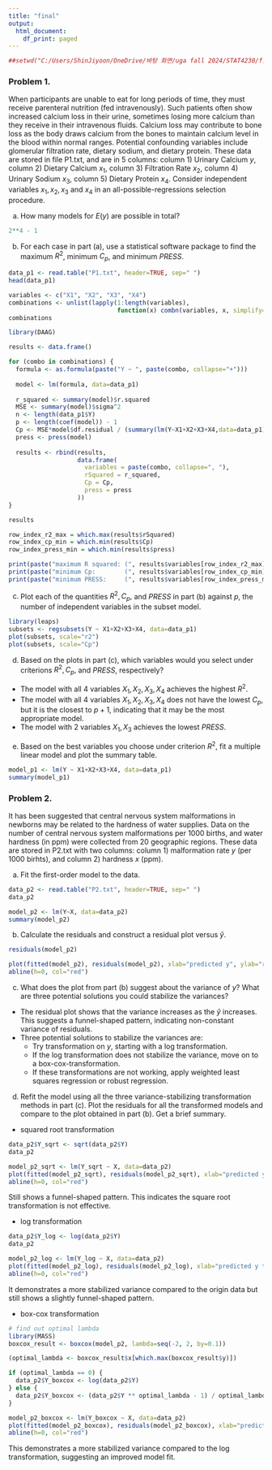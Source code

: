 ```yaml
---
title: "final"
output:
  html_document:
    df_print: paged
---
```


```r
##setwd("C:/Users/ShinJiyoon/OneDrive/바탕 화면/uga fall 2024/STAT4230/final")
```


### **Problem 1.**
When participants are unable to eat for long periods of time, they must receive parenteral nutrition (fed intravenously). Such patients often show increased calcium loss in their urine, sometimes losing more calcium than they receive in their intravenous fluids. Calcium loss may contribute to bone loss as the body draws calcium from the bones to maintain calcium level in the blood within normal ranges. Potential confounding variables include glomerular filtration rate, dietary sodium, and dietary protein. These data are stored in file P1.txt, and are in 5 columns: column 1) Urinary Calcium $y$, column 2) Dietary Calcium $x_1$, column 3) Filtration Rate $x_2$, column 4) Urinary Sodium $x_3$, column 5) Dietary Protein $x_4$. Consider independent variables $x_1, x_2, x_3$ and $x_4$ in an all-possible-regressions selection procedure.

(a) How many models for $E(y)$ are possible in total?
```r
2**4 - 1
```

(b) For each case in part (a), use a statistical software package to find the maximum $R^2$, minimum $C_p$, and minimum $PRESS$.
```r
data_p1 <- read.table("P1.txt", header=TRUE, sep=" ")
head(data_p1)
```
```r
variables <- c("X1", "X2", "X3", "X4")
combinations <- unlist(lapply(1:length(variables),
                              function(x) combn(variables, x, simplify=FALSE)), recursive=FALSE)
combinations
```
```r
library(DAAG)

results <- data.frame()

for (combo in combinations) {
  formula <- as.formula(paste("Y ~ ", paste(combo, collapse="+")))
  
  model <- lm(formula, data=data_p1)
  
  r_squared <- summary(model)$r.squared
  MSE <- summary(model)$sigma^2
  n <- length(data_p1$Y)
  p <- length(coef(model)) - 1
  Cp <- MSE*model$df.residual / (summary(lm(Y~X1+X2+X3+X4,data=data_p1))$sigma^2) - n + 2*(p+1)
  press <- press(model)
  
  results <- rbind(results,
                   data.frame(
                     variables = paste(combo, collapse=", "),
                     rSquared = r_squared,
                     Cp = Cp,
                     press = press
                   ))
}

results
```

```r
row_index_r2_max = which.max(results$rSquared)
row_index_cp_min = which.min(results$Cp)
row_index_press_min = which.min(results$press)

print(paste("maximum R squared: (", results$variables[row_index_r2_max], ") ", results$rSquared[row_index_r2_max]))
print(paste("minimum Cp:        (", results$variables[row_index_cp_min], ") ", results$Cp[row_index_cp_min]))
print(paste("minimum PRESS:     (", results$variables[row_index_press_min], ") ", results$press[row_index_press_min]))

```

(c) Plot each of the quantities $R^2, C_p,$ and $PRESS$ in part (b) against $p$, the number of independent variables in the subset model.
```r
library(leaps)
subsets <- regsubsets(Y ~ X1+X2+X3+X4, data=data_p1)
plot(subsets, scale="r2")
plot(subsets, scale="Cp")
```

(d) Based on the plots in part (c), which variables would you select under criterions $R^2, C_p,$ and $PRESS$, respectively?

- The model with all 4 variables $X_1, X_2, X_3, X_4$ achieves the highest $R^2$.
- The model with all 4 variables $X_1, X_2, X_3, X_4$ does not have the lowest $C_p$, but it is the closest to $p+1$, indicating that it may be the most appropriate model.
- The model with 2 variables $X_1, X_3$ achieves the lowest $PRESS$.

(e) Based on the best variables you choose under criterion $R^2$, fit a multiple linear model and plot the summary table.
```r
model_p1 <- lm(Y ~ X1+X2+X3+X4, data=data_p1)
summary(model_p1)
```


### **Problem 2.**
It has been suggested that central nervous system malformations in newborns may be related to the hardness of water supplies. Data on the number of central nervous system malformations per 1000 births, and water hardness (in ppm) were collected from 20 geographic regions. These data are stored in P2.txt with two columns: column 1) malformation rate $y$ (per 1000 birhts), and column 2) hardness $x$ (ppm).

(a) Fit the first-order model to the data.
```r
data_p2 <- read.table("P2.txt", header=TRUE, sep=" ")
data_p2
```
```r
model_p2 <- lm(Y~X, data=data_p2)
summary(model_p2)
```
(b) Calculate the residuals and construct a residual plot versus $\hat y$.
```r
residuals(model_p2)
```
```r
plot(fitted(model_p2), residuals(model_p2), xlab="predicted y", ylab="residuals")
abline(h=0, col="red")
```

(c) What does the plot from part (b) suggest about the variance of $y$? What are three potential solutions you could stabilize the variances?
- The residual plot shows that the variance increases as the $\hat y$ increases. This suggests a funnel-shaped pattern, indicating non-constant variance of residuals.
- Three potential solutions to stabilize the variances are:
  - Try transformation on $y$, starting with a log transformation.
  - If the log transformation does not stabilize the variance, move on to a box-cox-transformation.
  - If these transformations are not working, apply weighted least squares regression or robust regression.
  
(d) Refit the model using all the three variance-stabilizing transformation methods in part (c). Plot the residuals for all the transformed models and compare to the plot obtained in part (b). Get a brief summary.
- squared root transformation
```r
data_p2$Y_sqrt <- sqrt(data_p2$Y)
data_p2
```

```r
model_p2_sqrt <- lm(Y_sqrt ~ X, data=data_p2)
plot(fitted(model_p2_sqrt), residuals(model_p2_sqrt), xlab="predicted y transformed(sqrt)", ylab="residuals")
abline(h=0, col="red")
```

Still shows a funnel-shaped pattern. This indicates the square root transformation is not effective.

- log transformation
```r
data_p2$Y_log <- log(data_p2$Y)
data_p2
```
```r
model_p2_log <- lm(Y_log ~ X, data=data_p2)
plot(fitted(model_p2_log), residuals(model_p2_log), xlab="predicted y transformed(log)", ylab="residuals")
abline(h=0, col="red")
```

It demonstrates a more stabilized variance compared to the origin data but still shows a slightly funnel-shaped pattern.

- box-cox transformation
```r
# find out optimal lambda
library(MASS)
boxcox_result <- boxcox(model_p2, lambda=seq(-2, 2, by=0.1))

(optimal_lambda <- boxcox_result$x[which.max(boxcox_result$y)])
```
```r
if (optimal_lambda == 0) {
  data_p2$Y_boxcox <- log(data_p2$Y)
} else {
  data_p2$Y_boxcox <- (data_p2$Y ** optimal_lambda - 1) / optimal_lambda
}
```


```r
model_p2_boxcox <- lm(Y_boxcox ~ X, data=data_p2)
plot(fitted(model_p2_boxcox), residuals(model_p2_boxcox), xlab="predicted y transformed(box-cox)", ylab="residuals")
abline(h=0, col="red")
```

This demonstrates a more stabilized variance compared to the log transformation, suggesting an improved model fit.














